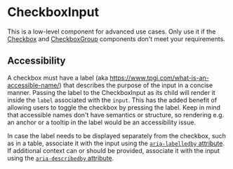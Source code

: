 
<Meta of={Stories} />

# CheckboxInput

<Status variant="internal" />

This is a low-level component for advanced use cases. Only use it if the [Checkbox](Forms/Checkbox/Docs) and [CheckboxGroup](Forms/CheckboxGroup/Docs) components don't meet your requirements.

<Story of={Stories.Base} />
<Props />

## Accessibility

A checkbox must have a label (aka https://www.tpgi.com/what-is-an-accessible-name/) that describes the purpose of the input in a concise manner. Passing the label to the CheckboxInput as its child will render it inside the `label` associated with the `input`. This has the added benefit of allowing users to toggle the checkbox by pressing the label.  Keep in mind that accessible names don't have semantics or structure, so rendering e.g. an anchor or a tooltip in the label would be an accessibility issue.

In case the label needs to be displayed separately from the checkbox, such as in a table, associate it with the input using the [`aria-labelledby` attribute](https://developer.mozilla.org/en-US/docs/Web/Accessibility/ARIA/Attributes/aria-labelledby). If additional context can or should be provided, associate it with the input using the [`aria-describedby` attribute](https://developer.mozilla.org/en-US/docs/Web/Accessibility/ARIA/Attributes/aria-describedby).
